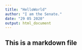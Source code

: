 ```yaml
---
title: "HelloWorld"
author: "I am the Senate."
date: "29 05 2020"
output: html_document
---
```

## This is a markdown file
